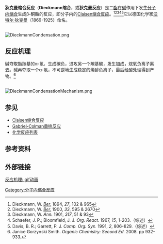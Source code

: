 '''狄克曼缩合反应'''（'''Dieckmann缩合'''，或'''狄克曼反应'''）是二[[酯|酯]]在[[碱|碱]]作用下发生[[分子内|分子内]][[缩合|缩合]]生成β-酮酯的反应，即分子内的[[Claisen缩合反应|Claisen缩合反应]]。<ref>Dieckmann, W. ''[[Ber.|Ber.]]'' 1894, ''27'', 102 & 965</ref><ref>Dieckmann, W. ''[[Ber.|Ber.]]'' 1900, ''33'', 595 & 2670</ref><ref>Dieckmann, W. ''Ann.'' 1901, ''317'', 51 & 93</ref><ref>Schaefer, J. P.; Bloomfield, J. J. ''Org. React.'' 1967, ''15'', 1-203.（综述）</ref><ref>Davis, B. R.; Garrett, P. J. ''Comp. Org. Syn.'' 1991, ''2'', 806-829.（综述）</ref>它以德国化学家[[沃特尔·狄克曼|沃特尔·狄克曼]]（1869-1925）命名。

<br />
[[File:DieckmannCondensation.png|center]]

== 反应机理 ==
碱夺取酯羰基的α-氢，生成碳负，进攻另一个羰基碳，发生加成，烷氧负离子离去。碱再夺取一个α-氢，不可逆地生成稳定的烯醇负离子，最后经酸处理得到产物。<ref>Janice Gorzynski Smith. ''Organic Chemistry: Second Ed.'' 2008. pp 932-933.</ref>

<br />
[[File:DieckmannCondensationMechanism.png|center]]

== 参见 ==
* [[Claisen缩合反应|Claisen缩合反应]]
* [[Gabriel-Colman重排反应|Gabriel-Colman重排反应]]
* [[化学反应列表|化学反应列表]]

== 参考资料 ==
{{Reflist}}

== 外部链接 ==
[https://commons.wikimedia.org/wiki/File:Dieckmann_startAnimGif_1.gif 反应机理: gif动画 ] {{Wayback|url=https://commons.wikimedia.org/wiki/File:Dieckmann_startAnimGif_1.gif |date=20200410042115 }}

[[Category:分子内缩合反应|Category:分子内缩合反应]]